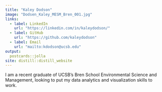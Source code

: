 ```yaml
---
title: "Kaley Dodson"
image: "Dodsen_Kaley_MESM_Bren_001.jpg"
links:
  - label: LinkedIn
    url: "https://linkedin.com/in/kaleydodson/"
  - label: GitHub
    url: "https://github.com/kaleydodson"
  - label: Email
    url: "mailto:kdodson@ucsb.edu"
output:
  postcards::jolla
site: distill::distill_website
---
```

 
I am a recent graduate of UCSB's Bren School Environmental Science and Management, looking to put my data analytics and visualization skills to work. 


